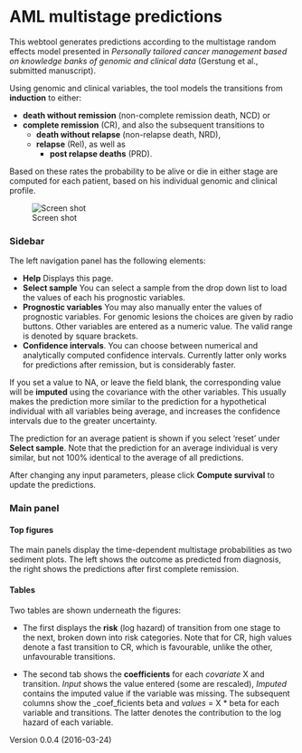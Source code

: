 # AML multistage predictions

This webtool generates predictions according to the multistage random effects model presented in 
_Personally tailored cancer management based on knowledge banks of genomic and clinical data_ (Gerstung et al., submitted manuscript).

Using genomic and clinical variables, the tool models the transitions from **induction** to either:
 
   * **death without remission** (non-complete remission death, NCD) or 
   * **complete remission** (CR), and also the subsequent transitions to 
      * **death without relapse** (non-relapse death, NRD), 
      * **relapse** (Rel), as well as 
         * **post relapse deaths** (PRD).

Based on these rates the probability to be alive or die in either stage are computed for each patient, based on his individual genomic and clinical profile.

![Screen shot](screenshot.png)

### Sidebar
The left navigation panel has the following elements:

* **Help** Displays this page.
* **Select sample** You can select a sample from the drop down list to load the values of each his prognostic variables. 
* **Prognostic variables** You may also manually enter the values of prognostic variables. For genomic lesions the choices are given by radio buttons. Other variables
are entered as a numeric value. The valid range is denoted by square brackets.
* **Confidence intervals**. You can choose between numerical and analytically computed confidence intervals. Currently latter only works for predictions after remission, but
is considerably faster.

If you set a value to NA, or leave the field blank, the corresponding value will be **imputed** using the covariance with the other variables. 
This usually makes the prediction more similar
to the prediction for a hypothetical individual with all variables being average, and increases the confidence intervals due to the greater uncertainty. 

The prediction for an average patient is shown if you select 'reset' under **Select sample**. Note that 
the prediction for an average individual is very similar, but not 100% identical to the average of all predictions. 

After changing any input parameters, please click **Compute survival** to update the predictions. 

### Main panel
#### Top figures
The main panels display the time-dependent multistage probabilities as two sediment plots. The left shows the outcome as predicted from diagnosis, 
the right shows the predictions after first complete remission.

#### Tables
Two tables are shown underneath the figures: 

* The first displays the **risk** (log hazard) of transition from one stage to the next, broken down into risk categories. Note that for CR, high
values denote a fast transition to CR, which is favourable, unlike the other, unfavourable transitions.

* The second tab shows the **coefficients** for each _covariate_ X and transition. _Input_ shows the value entered (some are rescaled),  _Imputed_ contains the imputed value if the variable was missing.
The subsequent columns show the _coef_ficients beta and _values_ = X * beta for each variable and transitions. The latter denotes the contribution to the log hazard of each variable. 

Version 0.0.4 (2016-03-24)